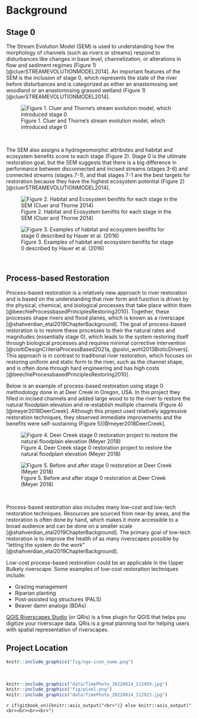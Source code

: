 # Background

## Stage 0
The Stream Evolution Model (SEM) is used to understanding how the morphology of channels (such as rivers or streams) respond to disturbances like changes in base level, channelization, or alterations in flow and sediment regimes (Figure 1)[@cluerSTREAMEVOLUTIONMODEL2014]. An important features of the SEM is the inclusion of stage 0, which represents the state of the river before disturbances and is categorized as either an anastomosing wet woodland or an anastomosing grassed wetland (Figure 1) [@cluerSTREAMEVOLUTIONMODEL2014].

![Figure 1. Cluer and Thorne’s stream evolution model, which introduced stage 0](fig/SEM_stages.png)

<br>

The SEM also assigns a hydrogeomorphic attributes and habitat and ecosystem benefits score to each stage (Figure 2). Stage 0 is the ultimate restoration goal, but the SEM suggests that there is a big difference in performance between disconnected and incised streams (stages 3-6) and connected streams (stages 7-1), and that stages 7-1 are the best targets for restoration because they have the highest ecosystem potential (Figure 2)[@cluerSTREAMEVOLUTIONMODEL2014].

![Figure 2. Habitat and Ecosystem benifits for each stage in the SEM (Cluer and Thorne 2014)](fig/SEM_hab_ben.png)


![Figure 3. Examples of habitat and ecosystem benifits for stage 0 described by Hauer et al. (2016)](fig/benefits.png)

<br>

## Process-based Restoration

Process-based restoration is a relatively new approach to river restoration and is based on the understanding that river form and function is driven by the physical, chemical, and biological processes that take place within them [@beechieProcessbasedPrinciplesRestoring2010]. Together, these processes shape rivers and flood planes, which is known as a riverscape [@shahverdian_etal2019ChapterBackground]. The goal of process-based restoration is to restore these processes to their the natural rates and magnitudes (essentially stage 0), which leads to the system restoring itself through biological processes and requires minimal corrective intervention [@ciottiDesignCriteriaProcessBased2021a, @polvi_wohl2013BioticDrivers]. This approach is in contrast to traditional river restoration, which focuses on restoring uniform and static form to the river, such as the channel shape, and is often done through hard engineering and has high costs [@beechieProcessbasedPrinciplesRestoring2010]. 

Below is an example of process-based restoration using stage 0 methodology done in at Deer Creek in Oregon, USA. In this project they filled in incised channels and added large wood to to the river to restore the natural floodplain elevation and re-establish multiple channels (Figure 4)[@meyer2018DeerCreek]. Although this project used relatively aggressive restoration techniques, they observed immediate improvements and the benefits were self-sustaining (Figure 5)[@meyer2018DeerCreek].

![Figure 4. Deer Creek stage 0 restoration project to restore the natural floodplain elevation (Meyer 2018)](fig/stage0_before_after.png)


![Figure 5. Before and after stage 0 restoration at Deer Creek (Meyer 2018)](fig/deer_creek_before_after.png)

<br>

Process-based restoration also includes many low-cost and low-tech restoration techniques. Resources are sourced from near-by areas, and the restoration is often done by hand, which makes it more accessible to a broad audience and can be done on a smaller scale [@shahverdian_etal2019ChapterBackground]. The primary goal of low-tech restoration is to improve the health of as many riverscapes possible by "letting the system do the work" [@shahverdian_etal2019ChapterBackground].

Low-cost process-based restoration could be an applicable in the Upper Bulkely riverscape. Some examples of low-cost restoration techniques include:

* Grazing management
* Riparian planting
* Post-assisted log structures (PALS)
* Beaver damn analogs (BDAs)

[QGIS Riverscapes Studio](https://qris.riverscapes.net/) (or QRis) is a free plugin for QGIS that helps you digitize your riverscape data. QRis is a great planning tool for helping users with spatial representation of riverscapes. 


## Project Location

```r
knitr::include_graphics("fig/nge-icon_name.png")
```

<br>

```r
knitr::include_graphics("data/TimePhoto_20220814_112459.jpg")
knitr::include_graphics("fig/pixel.png")
knitr::include_graphics("data/TimePhoto_20220814_112923.jpg")
```


`r if(gitbook_on){knitr::asis_output("<br>")} else knitr::asis_output("<br><br><br><br>")`


